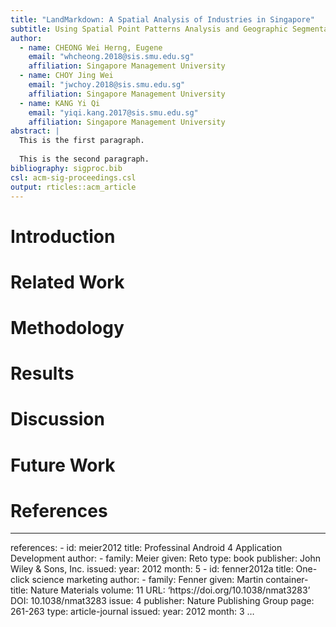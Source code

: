 ```yaml
---
title: "LandMarkdown: A Spatial Analysis of Industries in Singapore"
subtitle: Using Spatial Point Patterns Analysis and Geographic Segmentation with Clustering
author:
  - name: CHEONG Wei Herng, Eugene
    email: "whcheong.2018@sis.smu.edu.sg"
    affiliation: Singapore Management University
  - name: CHOY Jing Wei
    email: "jwchoy.2018@sis.smu.edu.sg"
    affiliation: Singapore Management University
  - name: KANG Yi Qi
    email: "yiqi.kang.2017@sis.smu.edu.sg"
    affiliation: Singapore Management University
abstract: |
  This is the first paragraph.
  
  This is the second paragraph.
bibliography: sigproc.bib
csl: acm-sig-proceedings.csl
output: rticles::acm_article
---
```




# Introduction 


# Related Work


# Methodology


# Results


# Discussion


# Future Work


# References

---
references:
- id: meier2012
  title: Professinal Android 4 Application Development
  author: 
  - family: Meier
    given: Reto
  type: book
  publisher: John Wiley & Sons, Inc.
  issued:
    year: 2012
    month: 5
- id: fenner2012a
  title: One-click science marketing
  author:
  - family: Fenner
    given: Martin
  container-title: Nature Materials
  volume: 11
  URL: 'https://doi.org/10.1038/nmat3283'
  DOI: 10.1038/nmat3283
  issue: 4
  publisher: Nature Publishing Group
  page: 261-263
  type: article-journal
  issued:
    year: 2012
    month: 3
...

